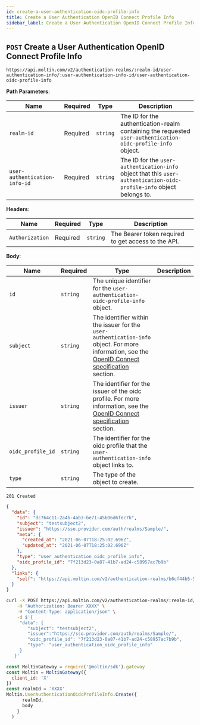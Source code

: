 ```yaml
---
id: create-a-user-authentication-oidc-profile-info
title: Create a User Authentication OpenID Connect Profile Info
sidebar_label: Create a User Authentication OpenID Connect Profile Info
---
```


## `POST` Create a User Authentication OpenID Connect Profile Info

```http
https://api.moltin.com/v2/authentication-realms/:realm-id/user-authentication-info/:user-authentication-info-id/user-authentication-oidc-profile-info
```

<!--DOCUSAURUS_CODE_TABS-->

<!-- Request -->

**Path Parameters**:

| Name | Required | Type | Description |
| --- | --- | --- | --- |
| `realm-id` | Required | `string` | The ID for the authentication-realm containing the requested `user-authentication-oidc-profile-info` object. |
| `user-authentication-info-id` | Required | `string` | The ID for the `user-authentication-info` object that this `user-authentication-oidc-profile-info` object belongs to. |

**Headers**:

| Name | Required | Type | Description |
| --- | --- | --- | --- |
| `Authorization` | Required | `string` | The Bearer token required to get access to the API.  |

**Body**:

| Name              | Required | Type | Description |
|-------------------| --- | --- | --- |
| `id`              | `string` | The unique identifier for the `user-authentication-oidc-profile-info` object. |
| `subject`         | `string` | The identifier within the issuer for the `user-authentication-info` object. For more information, see the [OpenID Connect specification](https://openid.net/specs/openid-connect-core-1_0.html#IDToken) section. |
| `issuer`          | `string` | The identifier for the issuer of the oidc profile. For more information, see the [OpenID Connect specification](https://openid.net/specs/openid-connect-core-1_0.html#IDToken) section. |
| `oidc_profile_id` | `string` | The identifier for the oidc profile that the `user-authentication-info` object links to. |
| `type`            | `string` | The type of the object to create. |


<!-- Response -->

`201 Created`


```json
{
  "data": {
    "id": "dc764c11-2a4b-4ab3-be71-45b06d6fec7b",
    "subject": "testsubject2",
    "issuer": "https://sso.provider.com/auth/realms/Sample/",
    "meta": {
      "created_at": "2021-06-07T18:25:02.696Z",
      "updated_at": "2021-06-07T18:25:02.696Z"
    },
    "type": "user_authentication_oidc_profile_info",
    "oidc_profile_id": "7f213d23-0a87-41b7-ad24-c58957ac7b9b"
  },
  "links": {
    "self": "https://api.moltin.com/v2/authentication-realms/b6cf44b5-5d52-46b8-ae6f-7f28847fb269/user-authentication-info/9738663b-2f64-47e0-b70f-eecd9fb28f53/user-authentication-oidc-profile-info/dc764c11-2a4b-4ab3-be71-45b06d6fec7b"
  }
}
```

<!--END_DOCUSAURUS_CODE_TABS-->

<!--DOCUSAURUS_CODE_TABS-->

<!--cURL-->

```bash
curl -X POST https://api.moltin.com/v2/authentication-realms/:realm-id/user-authentication-info/:user-authentication-info-id/user-authentication-oidc-profile-info/ \
    -H "Authorization: Bearer XXXX" \
    -H "Content-Type: application/json" \
    -d $'{
     "data": {
        "subject": "testsubject2",
        "issuer":"https://sso.provider.com/auth/realms/Sample/",
        "oidc_profile_id": "7f213d23-0a87-41b7-ad24-c58957ac7b9b",
        "type": "user_authentication_oidc_profile_info"
     }
   }'
```

<!--JavaScript SDK-->

```javascript
const MoltinGateway = require('@moltin/sdk').gateway
const Moltin = MoltinGateway({
  client_id: 'X'
})
const realmId = 'XXXX'
Moltin.UserAuthenticationOidcProfileInfo.Create({
      realmId,
      body
    }
  )
```

<!--END_DOCUSAURUS_CODE_TABS-->
